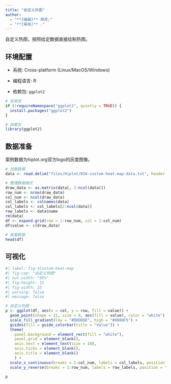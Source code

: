```yaml
---
title: "自定义热图"
author:
  - "**[编辑]** 郑虎;"
  - "**[审核]** ."
---
```


自定义热图，按照给定数据直接绘制热图。

## 环境配置

-   系统: Cross-platform (Linux/MacOS/Windows)

-   编程语言: R

-   依赖包: `ggplot2`

```r
# 安装包
if (!requireNamespace("ggplot2", quietly = TRUE)) {
  install.packages("ggplot2")
}

# 加载包
library(ggplot2)
```

## 数据准备

案例数据为hiplot.org官方logo的灰度图像。

```r
# 加载数据
data <- read.delim("files/Hiplot/034-custom-heat-map-data.txt", header = T)

# 整理数据格式
draw_data <- as.matrix(data[, 2:ncol(data)])
row_num <- nrow(draw_data)
col_num <- ncol(draw_data)
col_labels <- colnames(data)
col_labels <- col_labels[2:ncol(data)]
row_labels <- data$name
rm(data)
df <- expand.grid(row = 1:row_num, col = 1:col_num)
df$value <- c(draw_data)

# 查看数据
head(df)
```

## 可视化

```r
#| label: fig-1Custom-heat-map
#| fig-cap: "自定义热图"
#| out.width: "95%"
#| fig-height: 15
#| fig-width: 25
#| warning: false
#| message: false

# 自定义热图
p <- ggplot(df, aes(x = col, y = row, fill = value)) +
  geom_point(shape = 21, size = 8, aes(fill = value), color = "white") +
  scale_fill_gradient(low = "#DDDDDD", high = "#0000F5") +
  guides(fill = guide_colorbar(title = "Value")) +
  theme(
    panel.background = element_rect(fill = "white"),
    panel.grid = element_blank(),
    axis.text = element_text(size = 10),
    axis.ticks = element_blank(),
    axis.title = element_blank()
    ) +
  scale_x_continuous(breaks = 1:col_num, labels = col_labels, position = "top") +
  scale_y_reverse(breaks = 1:row_num, labels = row_labels, position = "left")

p
```


